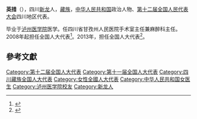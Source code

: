 '''英措'''（{{bd|1956年||}}），四川[[新龙|新龙]]人，[[藏族|藏族]]，[[中华人民共和国|中华人民共和国]]政治人物、[[第十二届全国人民代表大会|第十二届全国人民代表大会]]四川地区代表。

毕业于[[泸州医学院|泸州医学院]]医学。任四川省甘孜州人民医院手术室主任兼麻醉科主任。2008年起担任全国人大代表<ref>{{cite news|title=全国人大代表信息-英措|url= http://210.82.31.1:8084/delegate/viewDelegate.action?dbid=112212|accessdate=2013-04-05|newspaper=全国人大网|archive-url=https://web.archive.org/web/20140523225055/http://www.npc.gov.cn/delegate/viewDelegate.action?dbid=112212|archive-date=2014-05-23|dead-url=yes}}</ref>。2013年，担任全国人大代表<ref>{{cite news|title=全国人大代表信息-英措|url= http://210.82.31.1:8084/delegate/viewDelegate.action?dbid=122180|accessdate=2013-04-05|newspaper=全国人大网|archive-url=https://web.archive.org/web/20140523225104/http://www.npc.gov.cn/delegate/viewDelegate.action?dbid=122180|archive-date=2014-05-23|dead-url=yes}}</ref>。

==參考文獻==
{{reflist}}
{{中华人民共和国政治人物小作品}}

{{DEFAULTSORT:Y英}}
[[Category:第十二届全国人大代表|Category:第十二届全国人大代表]]
[[Category:第十一届全国人大代表|Category:第十一届全国人大代表]]
[[Category:四川藏族全国人大代表|Category:四川藏族全国人大代表]]
[[Category:女性全國人大代表|Category:女性全國人大代表]]
[[Category:中华人民共和国女医生|Category:中华人民共和国女医生]]
[[Category:泸州医学院校友|Category:泸州医学院校友]]
[[Category:新龙人|Category:新龙人]]